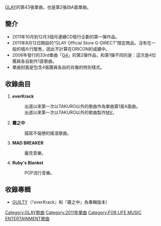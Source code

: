 {{unreferenced|time=2013-06-28T07:25:33+00:00}}
{{Infobox Single
| Name           = G4 II -THE RED MOON-
| Artist         = [[GLAY|GLAY]]
| Album          = [[GUILTY_(GLAY)|GUILTY]]
| A-side         = everKrack<br />霧之中(キリノナカ)<br />MAD BREAKER<br />Ruby's Blanket
| B-side         = 
| Released       = 2011年10月5日
| Format         = 
| Recorded       = 
| Genre          = [[J-POP|J-POP]]<br />[[搖滾樂|搖滾樂]]
| Length         = 16分4秒
| Label          = [[FOR_LIFE_MUSIC|loversoul music & associates]]
| Writer         = 
| Producer       = GLAY & [[佐久間正英|MASAHIDE SAKUMA]]
| Certification  = 
| Chart position = 
| Last single    = [[Thank_you_for_your_love|Thank you for your love]]<br />（2011年）
| This single    = '''G4 II -THE RED MOON-'''<br />（2011年）
| Next single    = [[My_Private_"Jealousy"|My Private "Jealousy"]]<br />（2011年）
}}
[[GLAY|GLAY]]的第43張單曲，也是第2張四A面單曲。

== 簡介 ==
*2011年10月到12月3個月連續CD發行企劃的第一彈作品。
*2011年8月12日開設的“GLAY Official Store G-DIRECT”限定商品，沒有在一般的唱片行販售，因此不計算在ORICON的成績中。
*2006年發行的33rd單曲「[[G4|G4]]」的第2彈作品，和第1彈不同的是：這次是4位團員各自創作1首歌曲。
*單曲封面是包含4張團員各自的肖像的特別樣式。

== 收錄曲目 ==
# '''everKrack'''
#:出道以來第一次以TAKURO以外的歌曲作為單曲第1首A面曲。
#:出道以來第一次以TAKURO以外的歌曲製作[[MV|MV]]。
# '''霧之中'''
#:描寫不倫戀的搖滾歌曲。
# '''MAD BREAKER'''
#:龐克音樂。
# '''Ruby's Blanket'''
#:POP流行音樂。

== 收錄專輯 ==
* [[GUILTY_(GLAY)|GUILTY]]（『everKrack』和『霧之中』為專輯版本）

[[Category:GLAY歌曲|Category:GLAY歌曲]]
[[Category:2011年單曲|Category:2011年單曲]]
[[Category:FOR_LIFE_MUSIC_ENTERTAINMENT歌曲|Category:FOR LIFE MUSIC ENTERTAINMENT歌曲]]